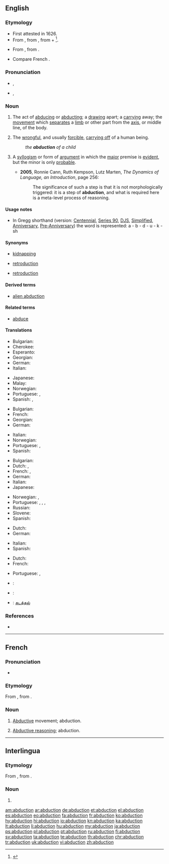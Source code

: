 ==English==
{{slim-wikipedia}}
{{wikisource1911Enc|Abduction|Abduction (law)}}

===Etymology===
* First attested in 1626.
* From {{etyl|la}} {{term|abductio|abductiō|robbing; abduction|lang=la}}, from {{term|abduco|abdūcō|take or lead away|lang=la}}, from {{term|ab||away|lang=la}} + {{term|duco|dūcō|to lead|lang=la}}<ref>{{reference-book | last = Dobbie | first = Elliott K. | coauthors = Dunmore, C. William, et al. | editor = Barnhart, Robert K.| title = Chambers Dictionary of Etymology | origyear = 1998 | year = 2004 | publisher = Chambers Harrap Publishers Ltd | location = Edinburgh, Scotland | isbn =0550142304 | pages = 2}}</ref>.
* {{sense|physiology}} From {{etyl|fr}}, from {{etyl|la}} {{term|abductus|lang=la}}.
* Compare French {{term|lang=fr|abduction}}.

===Pronunciation===
* {{a|UK}} {{IPA|/əbˈdʌk.ʃən/}}, {{X-SAMPA|/@b"dVk.S@n/}}
* {{a|US}} {{IPA|/æbˈdʌk.ʃən/|/æbˈdək.ʃən/}}, {{X-SAMPA|/{b"dVk.S@n/}}

===Noun===
{{en-noun}}

# {{context|physiology}} The act of [[abduce|abducing]] or [[abduct]]ing; a [[draw]]ing apart; a [[carry]]ing away; the [[movement]] which [[separate]]s a [[limb]] or other part from the [[axis]], or middle line, of the body.{{rfex}}
# {{legal}} The [[wrongful]], and usually [[forcible]], [[carry off|carrying off]] of a human being.
#: ''the '''abduction''' of a child''
# {{logic}} A [[syllogism]] or form of [[argument]] in which the [[major]] premise is [[evident]], but the minor is only [[probable]].
#* '''2005''', Ronnie Cann, Ruth Kempson, Lutz Marten, ''The Dynamics of Language, an Introduction'', page 256:
#*: The significance of such a step is that it is not morphologically triggered: it is a step of '''abduction''', and what is required here is a meta-level process of reasoning.

====Usage notes====
* In Gregg shorthand (version: [[w:Gregg_Shorthand#Centennial_Gregg_Shorthand|Centennial]], [[w:Gregg_Shorthand#Series_90_Gregg_Shorthand|Series 90]], [[w:Gregg_Shorthand#Diamond_Jubilee_Gregg_Shorthand|DJS]], [[w:Gregg_Shorthand#Simplified_Gregg_Shorthand|Simplified]], [[w:Gregg_Shorthand#Anniversary_Gregg_Shorthand|Anniversary]], [[w:Gregg_Shorthand#Pre-Anniversary_Gregg_Shorthand|Pre-Anniversary]]) the word is represented: a - b - d - u - k - sh

====Synonyms====
* {{sense|legal|carrying off of human being}} [[kidnapping]]
* {{sense|logic}} [[retroduction]]
* {{sense|determining most plausible explanation}} [[retroduction]]

====Derived terms====
* [[alien abduction]]

====Related terms====
* [[abduce]]

====Translations====
{{trans-top|act of abducing or abducting}}
* Bulgarian: {{t-|bg|отвличане, похищение}}
* Cherokee: {{t-|chr|ᎠᏓᏘᎿᏫᏗᏍᎬ|tr=agutihnawidisgv|sc=Cher|xs=Cherokee}}
* Esperanto: {{t-|eo|forrabo}}
* Georgian: {{t-|ka|მოტაცება|sc=Geor|xs=Georgian}}
* German: {{t+|de|Entführung|f}}
* Italian: {{t+|it|rapimento|m}}
{{trans-mid}}
* Japanese: {{t+|ja|誘拐|tr=yūkai}}
* Malay: {{t-|ms|penculikan}}
* Norwegian: {{t-|no|bortføring|c}}
* Portuguese: {{qualifier|Brazil}} {{t+|pt|abdução|m}}, {{qualifier|Portugal}} {{t-|pt|abducção|m}}
* Spanish: {{t-|es|rapto|m}}, {{t+|es|secuestro|m}}
{{trans-bottom}}

{{trans-top|physiology: movement separating limb from axis}}
* Bulgarian: {{t-|bg|абдукция|f|tr=abdúktsiya}}
* French: {{t+|fr|abduction|f}}
* Georgian: {{t+|ka|აბდუქცია|sc=Geor|xs=Georgian}}
* German: {{t+|de|Abduktion|f}}
{{trans-mid}}
* Italian: {{t+|it|abduzione|f}}
* Norwegian: {{t-|no|abduksjon|m}}
* Portuguese: {{qualifier|Brazil}} {{t+|pt|abdução|m}}, {{qualifier|Portugal}} {{t-|pt|abducção|m}}
* Spanish: {{t+|es|abducción|f}}
{{trans-bottom}}

{{trans-top|law: carrying off of a human being}}
* Bulgarian: {{t-|bg|отвличане}}
* Dutch: {{t+|nl|ontvoering|f}}, {{t+|nl|kidnapping|f}}
* French: {{t+|fr|rapt|m}}, {{t+|fr|enlèvement|m}}
* German: {{t+|de|Entführung|f}}
* Italian: {{t+|it|rapimento|m}}
* Japanese: {{t+|ja|誘拐}}
{{trans-mid}}
* Norwegian: {{t-|no|bortføring|c}}, {{t-|no|kidnapping|c}}
* Portuguese: {{t-|pt|rapto}}, {{t+|pt|abdução|f}}, {{qualifier|Brazil}} {{t+|pt|seqüestro|m}}, {{qualifier|Portugal}} {{t-|pt|abducção|m}}
* Russian: {{t+|ru|похищение|n|sc=Cyrl|tr=poxiščenije|alt=похище́ние}}
* Slovene: {{t+|sl|ugrabitev|f}}
* Spanish: {{t-|es|rapto|m}}
{{trans-bottom}}

{{trans-top|logic: syllogism}}
* Dutch: {{t-|nl|abductie|f}}
* German: {{t+|de|Abduktion|f}}
{{trans-mid}}
* Italian: {{t+|it|abduzione|f}}
* Spanish: {{t+|es|abducción|f}}
{{trans-bottom}}

{{trans-top|computing: process of inference}}
* Dutch: {{t-|nl|abductie|f}}
* French: {{t+|fr|abduction|f}}
{{trans-mid}}
* Portuguese: {{qualifier|Brazil}} {{t+|pt|abdução|m}}, {{qualifier|Portugal}} {{t-|pt|abducção|m}}
{{trans-bottom}}

{{trans-top|education: process used in getting students to see disciplinary regularity}}
{{trans-mid}}
{{trans-bottom}}

{{checktrans-top}}
* {{ttbc|fr}}: {{t+|fr|abduction|f}}
* {{ttbc|ia}}: {{t-|ia|abduction|xs=Interlingua}}
* {{ttbc|ta}}: [[கடத்தல்]]
{{trans-bottom}}

===References===
<references/>
* {{R:Webster 1913}}

----

==French==

===Pronunciation===
* {{IPA|lang=fr|/abdyksjɔ̃/}}

===Etymology===
From {{etyl|la|fr}} {{term|abductio|abductiō|robbing; abduction|lang=la}}, from {{term|abduco|abdūcō|take or lead away|lang=la}}.

===Noun===
{{fr-noun|f}}

# {{physiology|lang=fr}} [[abductive|Abductive]] movement; abduction.
# {{logic|computing|lang=fr}} [[abductive reasoning|Abductive reasoning]]; abduction.

----

==Interlingua==

===Etymology===
From {{etyl|la|ia}} {{term|abductio|abductiō|robbing; abduction|lang=la}}, from {{term|abduco|abdūcō|take or lead away|lang=la}}.

===Noun===
{{ia-noun|es}}

# {{l|en|abduction}}

[[am:abduction]]
[[ar:abduction]]
[[de:abduction]]
[[et:abduction]]
[[el:abduction]]
[[es:abduction]]
[[eo:abduction]]
[[fa:abduction]]
[[fr:abduction]]
[[ko:abduction]]
[[hy:abduction]]
[[hi:abduction]]
[[io:abduction]]
[[kn:abduction]]
[[ka:abduction]]
[[lt:abduction]]
[[li:abduction]]
[[hu:abduction]]
[[my:abduction]]
[[ja:abduction]]
[[ps:abduction]]
[[pl:abduction]]
[[pt:abduction]]
[[ru:abduction]]
[[fi:abduction]]
[[sv:abduction]]
[[ta:abduction]]
[[te:abduction]]
[[th:abduction]]
[[chr:abduction]]
[[tr:abduction]]
[[uk:abduction]]
[[vi:abduction]]
[[zh:abduction]]